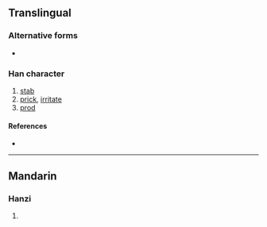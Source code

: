 {{character info/new}}
==Translingual==

===Alternative forms===
* {{l|mul|刺}}

===Han character===
{{Han char|rn=18|rad=刀|as=06|sn=8|four=|canj=KTLN|ids=⿰夹刂}}

# [[stab]]
# [[prick]], [[irritate]]
# [[prod]]

====References====
* {{Han ref|kx=0139.251|hdz=10333.041|uh=523E|ud=21054}}

----

==Mandarin==

===Hanzi===
{{cmn-hanzi|pin=[[cì]] ([[ci4]])|wg=tz'u<sup>4</sup>}}

# {{defn|lang=cmn|sort=刀06}}